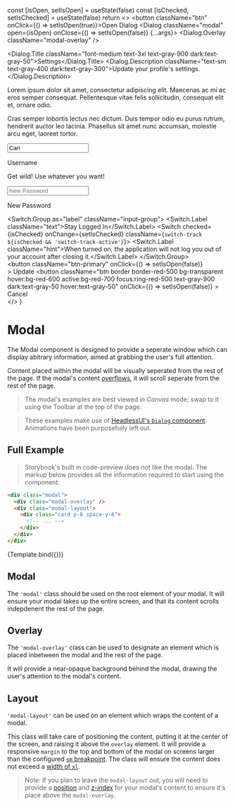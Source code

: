 
  const [isOpen, setIsOpen] = useState(false)
  const [isChecked, setIsChecked] = useState(false)
  return <>
    <button className="btn" onClick={() => setIsOpen(true)}>Open Dialog</button>
    <Dialog className="modal" open={isOpen} onClose={() => setIsOpen(false)} {...args}>
      <Dialog.Overlay className="modal-overlay" />
      <div className="modal-layout">
        <div className="card p-6 space-y-6">
          <div className="space-y-2">
            <Dialog.Title className="font-medium text-3xl text-gray-900 dark:text-gray-50">Settings</Dialog.Title>
            <Dialog.Description className="text-sm text-gray-400 dark:text-gray-300">Update your profile's settings.</Dialog.Description>
          </div>
          <p>
            Lorem ipsum dolor sit amet, consectetur adipiscing elit. Maecenas ac mi ac eros semper consequat. Pellentesque vitae felis sollicitudin, consequat elit et, ornare odio.
          </p>
          <p>
            Cras semper lobortis lectus nec dictum. Duis tempor odio eu purus rutrum, hendrerit auctor leo lacinia. Phasellus sit amet nunc accumsan, molestie arcu eget, laoreet tortor.
          </p>
          <label className="input-group">
            <input className="input-floating peer" placeholder="Username" readOnly type="text" value="Carl" />
            <p className="input-floating-label">Username</p>
            <p className="hint">Get wild! Use whatever you want!</p>
          </label>
          <label className="input-group">
            <input className="input-floating peer" placeholder="New Password" type="password" />
            <p className="input-floating-label">New Password</p>
          </label>
          <Switch.Group as="label" className="input-group">
            <Switch.Label className="text">Stay Logged In</Switch.Label>
            <Switch checked={isChecked} onChange={setIsChecked} className={`switch-track ${isChecked && 'switch-track-active'}`}>
              <span aria-hidden="true" className="switch-thumb" />
            </Switch>
            <Switch.Label className="hint">When turned on, the application will not log you out of your account after closing it.</Switch.Label>
          </Switch.Group>
          <div className="flex flex-row self-end space-x-4">
            <button
              className="btn-primary"
              onClick={() => setIsOpen(false)}  
            >
              Update
            </button>
            <button
              className="btn border border-red-500 bg-transparent hover:bg-red-600 active:bg-red-700 focus:ring-red-500 text-gray-900 dark:text-gray-50 hover:text-gray-50"
              onClick={() => setIsOpen(false)}
            >
              Cancel
            </button>
          </div>
        </div>
      </div>
    </Dialog>
  </>
}

<Meta title="Components/Modal" />

# Modal

The Modal component is designed to provide a seperate window which can display abitrary information, aimed at grabbing the user's full attention.

Content placed within the modal will be visually seperated from the rest of the page.
If the modal's content [overflows](https://developer.mozilla.org/en-US/docs/Web/CSS/overflow), it will scroll seperate from the rest of the page.

> The modal's examples are best viewed in *Canvas* mode; swap to it using the Toolbar at the top of the page.

> These examples make use of [HeadlessUI's `Dialog` component](https://headlessui.dev/react/dialog).
> Animations have been purposefully left out.

## Full Example

> Storybook's built in code-preview does *not* like the modal. The markup below provides all the information required to start using the component.

```html
<div class="modal">
  <div class="modal-overlay" />
  <div class="modal-layout">
    <div class="card p-6 space-y-6">
      <!-- ... -->
    </div>
  </div>
</div>
```

<Story name="Full Example">
  {Template.bind({})}
</Story>

## Modal

The `'modal'` class should be used on the root element of your modal. It will ensure your modal takes up the entire screen, and that its content scrolls indepdenent the rest of the page.

## Overlay

The `'modal-overlay'` class can be used to designate an element which is placed inbetween the modal and the rest of the page.

It will provide a near-opaque background behind the modal, drawing the user's attention to the modal's content.

## Layout

`'modal-layout'` can be used on an element which wraps the content of a modal.

This class will take care of positioning the content, putting it at the center of the screen, and raising it above the `overlay` element.
It will provide a responsive `margin` to the top and bottom of the modal on screens larger than the configured [`sm` breakpoint](https://tailwindcss.com/docs/breakpoints).
The class will ensure the content does not exceed a [width of `xl`](https://tailwindcss.com/docs/width).

> Note: If you plan to leave the `modal-layout` out, you will need to provide a [position](https://developer.mozilla.org/en-US/docs/Web/CSS/position) and [z-index](https://developer.mozilla.org/en-US/docs/Web/CSS/z-index) for your modal's content to ensure it's place above the `modal-overlay`.